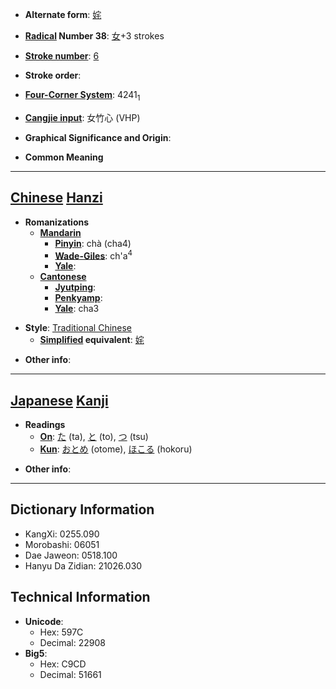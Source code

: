 * '''Alternate form''': [[姹]]

* '''[[Wiktionary:Chinese radical index| Radical]] Number 38''': [[Wiktionary:Chinese radical index 女|女]]+3 strokes

* '''[[Wiktionary:Chinese total strokes index|Stroke number]]''': [[Wiktionary:Chinese total strokes index 6|6]]

* '''Stroke order''': 

* '''[[Wiktionary:Chinese four corner index|Four-Corner System]]''': 4241<sub>1</sub>

* '''[[Wiktionary:Chinese Cangjie index|Cangjie input]]''': 女竹心 (VHP)

* '''Graphical Significance and Origin''': 

* '''Common Meaning'''

----

== [[Chinese]] [[Hanzi]] ==

* '''Romanizations'''
** '''[[Mandarin]]'''
*** '''[[Pinyin]]''': chà (cha4)
*** '''[[Wade-Giles]]''': ch'a<sup>4</sup>
*** '''[[Yale]]''': 
** '''[[Cantonese]]'''
*** '''[[Jyutping]]''':
*** '''[[Penkyamp]]''': 
*** '''[[Yale]]''': cha3

* '''Style''': [[Traditional Chinese]] 
** '''[[Simplified Chinese|Simplified]] equivalent''': [[姹]]

* '''Other info''': 

----

== [[Japanese]] [[Kanji]] ==

* '''Readings'''
** '''[[On]]''': [[た]] (ta), [[と]] (to), [[つ]] (tsu)
** '''[[Kun]]''': [[おとめ]] (otome), [[ほこる]] (hokoru)

* '''Other info''':  

----

== Dictionary Information ==

* KangXi: 0255.090
* Morobashi: 06051
* Dae Jaweon: 0518.100
* Hanyu Da Zidian: 21026.030

== Technical Information ==

* '''Unicode''':
** Hex: 597C
** Decimal: 22908
* '''Big5''':
** Hex: C9CD
** Decimal: 51661